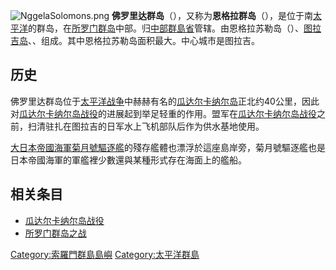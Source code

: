 {{otheruse|subject=位于所罗门群岛的群岛|other=位于美国的群岛|佛羅里達礁島群}}
[[File:NggelaSolomons.png|thumb]]
'''佛罗里达群岛'''（{{lang-en|Florida Islands}}），又称为'''恩格拉群岛'''（{{lang-en|Nggela Islands}}），是位于南[[太平洋|太平洋]]的群岛，在[[所罗门群岛|所罗门群岛]]中部。归[[中部群島省|中部群島省]]管辖。由恩格拉苏勒岛（{{lang-en|Nggela Sule}}）、[[图拉吉岛|图拉吉岛]]、{{le|加布图岛|Gavutu}}、{{le|塔那姆博果岛|Tanambogo}}组成。其中恩格拉苏勒岛面积最大。中心城市是图拉吉。

== 历史 ==
佛罗里达群岛位于[[太平洋战争|太平洋战争]]中赫赫有名的[[瓜达尔卡纳尔岛|瓜达尔卡纳尔岛]]正北约40公里，因此对[[瓜达尔卡纳尔岛战役|瓜达尔卡纳尔岛战役]]的进展起到举足轻重的作用。盟军在[[瓜达尔卡纳尔岛战役|瓜达尔卡纳尔岛战役]]之前，扫清驻扎在图拉吉的日军水上飞机部队后作为供水基地使用。

[[大日本帝國海軍|大日本帝國海軍]][[菊月號驅逐艦|菊月號驅逐艦]]的殘存艦體也漂浮於這座島岸旁，菊月號驅逐艦也是日本帝國海軍的軍艦裡少數還與某種形式存在海面上的艦船。

== 相关条目 ==
* [[瓜达尔卡纳尔岛战役|瓜达尔卡纳尔岛战役]]
* [[所罗门群岛之战|所罗门群岛之战]]

[[Category:索羅門群島島嶼|Category:索羅門群島島嶼]]
[[Category:太平洋群島|Category:太平洋群島]]